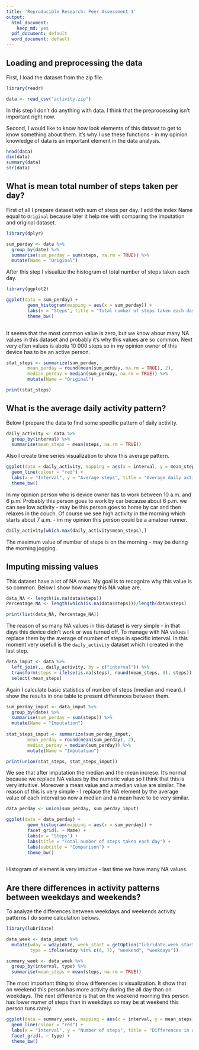 ```yaml
---
title: 'Reproducible Research: Peer Assessment 1'
output:
  html_document:
    keep_md: yes
  pdf_document: default
  word_document: default
---
```



## Loading and preprocessing the data

First, I load the dataset from the zip file. 
```r
library(readr)
```

```r
data <- read_csv("activity.zip")
```

In this step I don't do anything with data. I think that the preprocessing isn't important right now. 

Second, I would like to know how look elements of this dataset to get to know something about them. It's why I use these functions - in my opinion knowledge of data is an important element in the data analysis.

```r
head(data)
dim(data)
summary(data)
str(data)
```

## What is mean total number of steps taken per day?

First of all I prepare dataset with sum of steps per day. I add the index Name equal to `Original` because later it help me with comparing the imputation and original dataset.

```r
library(dplyr)
```


```r
sum_perday <- data %>%
  group_by(date) %>%
  summarise(sum_perday = sum(steps, na.rm = TRUE)) %>%
  mutate(Name = "Original")    
```


After this step I visualize the histogram of total number of steps taken each day.
```r
library(ggplot2)
```


```r
ggplot(data = sum_perday) +
        geom_histogram(mapping = aes(x = sum_perday)) +
        labs(x = "Steps", title = "Total number of steps taken each day") +
        theme_bw()
 
```

It seems that the most common value is zero, but we know abour many NA values in this dataset and probably it's why this values are so common. Next very often values is abotu 10 000 steps so in my opinion owner of this device has to be an active person. 

```r

stat_steps <- summarize(sum_perday, 
        mean_perday = round(mean(sum_perday, na.rm = TRUE), 2),
        median_perday = median(sum_perday, na.rm = TRUE)) %>%
        mutate(Name = "Original")

print(stat_steps)
```

## What is the average daily activity pattern?

Below I prepare the data to find some specific pattern of daily activity.
```r
daily_activity <- data %>% 
  group_by(interval) %>%
  summarise(mean_steps = mean(steps, na.rm = TRUE))
```


Also I create time series visualization to show this average pattern. 
```r
ggplot(data = daily_activity, mapping = aes(x = interval, y = mean_steps)) +
  geom_line(colour = "red") +
  labs(x = "Interval", y = "Average steps", title = "Average daily activity pattern") +
  theme_bw()

```

In my opinion person who is device owner has to work between 10 a.m. and 6 p.m. Probably this person goes to work by car because about 6 p.m. we can see low activity - may be this person goes to home by car and then relaxes in the couch. Of course we see high activity in the morning which starts about 7 a.m. - im my opinion this person could be a amatour runner.


```r

daily_activity[which.max(daily_activity$mean_steps),]

```
The maximum value of number of steps is on the morning - may be during the morning jogging.

## Imputing missing values

This dataset have a lot of NA rows. My goal is to recognize why this value is so common. Below I show how many this NA value are. 

```r
data_NA <- length(is.na(data$steps))
Percentage_NA <- length(which(is.na(data$steps)))/length(data$steps)

print(list(data_NA, Percentage_NA))

```

The reason of so many NA values in this dataset is very simple - in that days this device didn't work or was turned off. To manage with NA values I replace them by the average of number of steps in specific interval. In this moment very usefull is the `daily_activity` dataset which I created in the last step.

```r
data_imput <- data %>%
  left_join(., daily_activity, by = c("interval")) %>%
  transform(steps = ifelse(is.na(steps), round(mean_steps, 0), steps)) %>%
  select(-mean_steps)
```


Again I calculate basic statistics of number of steps (median and mean). I show the results in one table to present differences between them.  
```r
sum_perday_imput <- data_imput %>%
  group_by(date) %>%
  summarise(sum_perday = sum(steps)) %>%
  mutate(Name = "Imputation")        
        
stat_steps_imput <- summarize(sum_perday_imput, 
        mean_perday = round(mean(sum_perday), 2),
        median_perday = median(sum_perday)) %>%
        mutate(Name = "Imputation")

print(union(stat_steps, stat_steps_imput))
```
We see that after imputation the median and the mean increse. It's normal because we replace NA values by the numeric value so I think that this is very intuitive. Moreover a mean value and a median value are similar. The reason of this is very simple - I replace the NA element by the average value of each interval so now a median and a mean have to be very similar.

```r
data_perday <- union(sum_perday, sum_perday_imput) 

ggplot(data = data_perday) +
        geom_histogram(mapping = aes(x = sum_perday)) +
        facet_grid(. ~ Name) +
        labs(x = "Steps") +
        labs(title = "Total number of steps taken each day") +
        labs(subtitle = "Comparison") +
        theme_bw()
 
```

Histogram of element is very intuitive - last time we have many NA values.

## Are there differences in activity patterns between weekdays and weekends?
To analyze the differences between weekdays and weekends activity patterns I do some calculation belows.
```r
library(lubridate)
```

```r
data_week <- data_imput %>%
  mutate(wday = wday(date, week_start = getOption("lubridate.week.start", 1)),
         type = ifelse(wday %in% c(6, 7), "weekend", "weekdays"))

summary_week <- data_week %>%
  group_by(interval, type) %>%
  summarise(mean_steps = mean(steps, na.rm = TRUE))


```

The most important thing to show differences is visualization. It show that on weekend this person has more activity during the all day than on weekdays. The next difference is that on the weekend morning this person has lower numer of steps than in weekdays so may be at weekend this person runs rarely.
```r
ggplot(data = summary_week, mapping = aes(x = interval, y = mean_steps)) +
  geom_line(colour = "red") +
  labs(x = "Interval", y = "Number of steps", title = "Differences in activity patterns") +
  facet_grid(. ~ type) +
  theme_bw()
```



